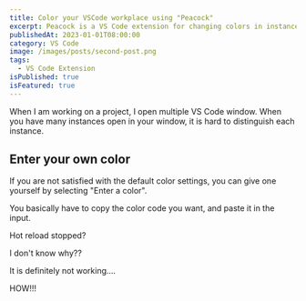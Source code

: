 ```yaml
---
title: Color your VSCode workplace using "Peacock"
excerpt: Peacock is a VS Code extension for changing colors in instances.
publishedAt: 2023-01-01T08:00:00
category: VS Code
image: /images/posts/second-post.png
tags:
  - VS Code Extension
isPublished: true
isFeatured: true
---
```


When I am working on a project, I open multiple VS Code window. When you have many instances open in your window, it is hard to distinguish each instance.

## Enter your own color

If you are not satisfied with the default color settings, you can give one yourself by selecting "Enter a color".

You basically have to copy the color code you want, and paste it in the input.

Hot reload stopped?

I don't know why??

It is definitely not working....

HOW!!!
